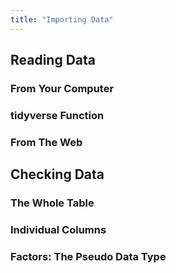 ```yaml
---
title: "Importing Data"
---
```


## Reading Data

### From Your Computer

### tidyverse Function

### From The Web

## Checking Data

### The Whole Table

### Individual Columns

### Factors: The Pseudo Data Type

